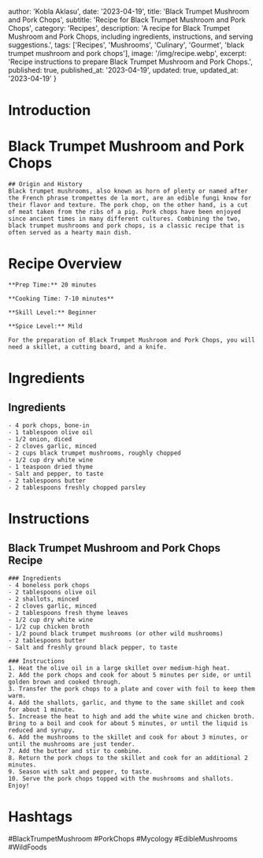 
  author: 'Kobla Aklasu',
  date: '2023-04-19',
  title: 'Black Trumpet Mushroom and Pork Chops',
  subtitle: 'Recipe for Black Trumpet Mushroom and Pork Chops',
  category: 'Recipes',
  description: 'A recipe for Black Trumpet Mushroom and Pork Chops, including ingredients, instructions, and serving suggestions.',
  tags: ['Recipes', 'Mushrooms', 'Culinary', 'Gourmet', 'black trumpet mushroom and pork chops'],
  image: '/img/recipe.webp',
  excerpt: 'Recipe instructions to prepare Black Trumpet Mushroom and Pork Chops.',
  published: true,
  published_at: '2023-04-19',
  updated: true,
  updated_at: '2023-04-19'
}


  # Introduction

# Black Trumpet Mushroom and Pork Chops 
    
    ## Origin and History 
    Black trumpet mushrooms, also known as horn of plenty or named after the French phrase trompettes de la mort, are an edible fungi know for their flavor and texture. The pork chop, on the other hand, is a cut of meat taken from the ribs of a pig. Pork chops have been enjoyed since ancient times in many different cultures. Combining the two, black trumpet mushrooms and pork chops, is a classic recipe that is often served as a hearty main dish.

# Recipe Overview

    **Prep Time:** 20 minutes
    
    **Cooking Time: 7-10 minutes**
    
    **Skill Level:** Beginner 
    
    **Spice Level:** Mild
    
    For the preparation of Black Trumpet Mushroom and Pork Chops, you will need a skillet, a cutting board, and a knife.

# Ingredients

## Ingredients 
    - 4 pork chops, bone-in
    - 1 tablespoon olive oil
    - 1/2 onion, diced
    - 2 cloves garlic, minced 
    - 2 cups black trumpet mushrooms, roughly chopped
    - 1/2 cup dry white wine
    - 1 teaspoon dried thyme
    - Salt and pepper, to taste
    - 2 tablespoons butter
    - 2 tablespoons freshly chopped parsley

# Instructions

## Black Trumpet Mushroom and Pork Chops Recipe
    
    ### Ingredients
    - 4 boneless pork chops
    - 2 tablespoons olive oil
    - 2 shallots, minced
    - 2 cloves garlic, minced
    - 2 tablespoons fresh thyme leaves
    - 1/2 cup dry white wine
    - 1/2 cup chicken broth
    - 1/2 pound black trumpet mushrooms (or other wild mushrooms)
    - 2 tablespoons butter
    - Salt and freshly ground black pepper, to taste
    
    ### Instructions
    1. Heat the olive oil in a large skillet over medium-high heat. 
    2. Add the pork chops and cook for about 5 minutes per side, or until golden brown and cooked through. 
    3. Transfer the pork chops to a plate and cover with foil to keep them warm.
    4. Add the shallots, garlic, and thyme to the same skillet and cook for about 1 minute.
    5. Increase the heat to high and add the white wine and chicken broth. Bring to a boil and cook for about 5 minutes, or until the liquid is reduced and syrupy.
    6. Add the mushrooms to the skillet and cook for about 3 minutes, or until the mushrooms are just tender.
    7. Add the butter and stir to combine.
    8. Return the pork chops to the skillet and cook for an additional 2 minutes. 
    9. Season with salt and pepper, to taste.
    10. Serve the pork chops topped with the mushrooms and shallots. Enjoy!

# Hashtags

#BlackTrumpetMushroom #PorkChops #Mycology #EdibleMushrooms #WildFoods



